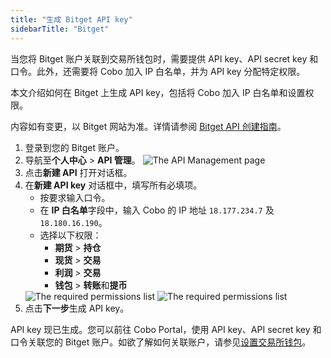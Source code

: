 ```yaml
---
title: "生成 Bitget API key"
sidebarTitle: "Bitget"
---
```


当您将 Bitget 账户关联到交易所钱包时，需要提供 API key、API secret key 和口令。此外，还需要将 Cobo 加入 IP 白名单，并为 API key 分配特定权限。

本文介绍如何在 Bitget 上生成 API key，包括将 Cobo 加入 IP 白名单和设置权限。

<Note>内容如有变更，以 Bitget 网站为准。详情请参阅 <a href="https://www.bitget.com/zh-CN/academy/bitget-api-trading-guideline">Bitget API 创建指南</a>。</Note>

1. 登录到您的 Bitget 账户。
2. 导航至**个人中心** > **API 管理**。
    <img src="/en/images/exchange-wallet/bitget api.png" className="screenshot_modal" alt="The API Management page" />
3. 点击**新建 API** 打开对话框。
4. 在**新建 API key** 对话框中，填写所有必填项。 
    - 按要求输入口令。
    - 在 **IP 白名单**字段中，输入 Cobo 的 IP 地址 `18.177.234.7` 及 `18.180.16.190`。
    - 选择以下权限：
        - **期货** > **持仓** 
        - **现货** > **交易** 
        - **利润** > **交易** 
        - **钱包** > **转账**和**提币**
    <img src="/en/images/exchange-wallet/bitget_per_1.png" className="screenshot_modal" alt="The required permissions list" />
    <img src="/en/images/exchange-wallet/bitget_per_2.png" className="screenshot_modal" alt="The required permissions list" />
5. 点击**下一步**生成 API key。

API key 现已生成。您可以前往 Cobo Portal，使用 API key、API secret key 和口令关联您的 Bitget 账户。如欲了解如何关联账户，请参见[设置交易所钱包](/cn/portal/exchange-wallets/set-up)。 
